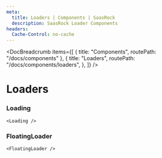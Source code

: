 ```yaml
---
meta:
  title: Loaders | Components | SaasRock
  description: SaasRock Loader Components
headers:
  Cache-Control: no-cache
---
```



<DocBreadcrumb
  items={[
    { title: "Components", routePath: "/docs/components" },
    {
      title: "Loaders",
      routePath: "/docs/components/loaders",
    },
  ]}
/>

# Loaders


### Loading

<PreviewLoaders />

```tsx
<Loading />
```


### FloatingLoader

<PreviewFloatingLoader />

```tsx
<FloatingLoader />
```

